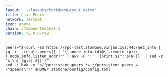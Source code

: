 ```yaml
---
layout: '~/layouts/MarkdownLayout.astro'
title: Live Peers
network: Testnet
icon: atone
chain: atomone-testnet-1
version: v2.0.0-rc2
---
```

```
peers="$(curl -sS https://rpc-test.atomone.vinjan.xyz:443/net_info | jq -r '.result.peers[] | "\(.node_info.id)@\(.remote_ip):\(.node_info.listen_addr)"' | awk -F ':' '{print $1":"$(NF)}' | sed -z 's|\n|,|g;s|.$||')"
sed -i.bak -e "s/^persistent_peers *=.*/persistent_peers = \"$peers\"/" $HOME/.atomone/config/config.toml
```
